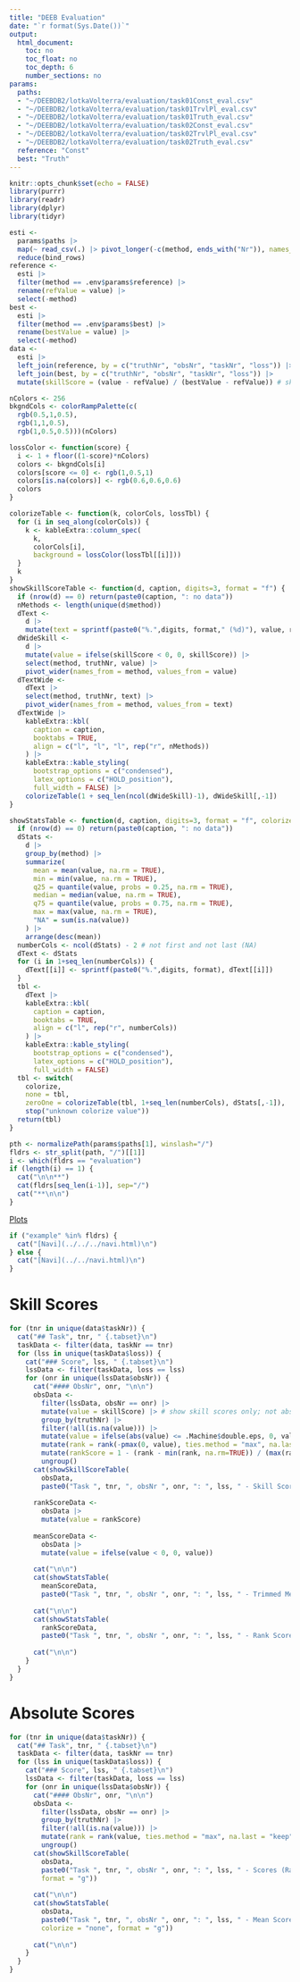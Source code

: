 ```yaml
---
title: "DEEB Evaluation"
date: "`r format(Sys.Date())`"
output: 
  html_document:
    toc: no
    toc_float: no
    toc_depth: 6
    number_sections: no
params:
  paths: 
  - "~/DEEBDB2/lotkaVolterra/evaluation/task01Const_eval.csv"
  - "~/DEEBDB2/lotkaVolterra/evaluation/task01TrvlPl_eval.csv"
  - "~/DEEBDB2/lotkaVolterra/evaluation/task01Truth_eval.csv"
  - "~/DEEBDB2/lotkaVolterra/evaluation/task02Const_eval.csv"
  - "~/DEEBDB2/lotkaVolterra/evaluation/task02TrvlPl_eval.csv"
  - "~/DEEBDB2/lotkaVolterra/evaluation/task02Truth_eval.csv"
  reference: "Const"
  best: "Truth"
---
```


```r
knitr::opts_chunk$set(echo = FALSE)
library(purrr)
library(readr)
library(dplyr)
library(tidyr)
```

```r
esti <-
  params$paths |> 
  map(~ read_csv(.) |> pivot_longer(-c(method, ends_with("Nr")), names_to="loss")) |> 
  reduce(bind_rows)
reference <- 
  esti |> 
  filter(method == .env$params$reference) |> 
  rename(refValue = value) |> 
  select(-method)
best <- 
  esti |> 
  filter(method == .env$params$best) |> 
  rename(bestValue = value) |> 
  select(-method)
data <- 
  esti |> 
  left_join(reference, by = c("truthNr", "obsNr", "taskNr", "loss")) |> 
  left_join(best, by = c("truthNr", "obsNr", "taskNr", "loss")) |> 
  mutate(skillScore = (value - refValue) / (bestValue - refValue)) # skill score
```

```r
nColors <- 256
bkgndCols <- colorRampPalette(c(
  rgb(0.5,1,0.5),
  rgb(1,1,0.5),
  rgb(1,0.5,0.5)))(nColors)

lossColor <- function(score) {
  i <- 1 + floor((1-score)*nColors)
  colors <- bkgndCols[i]
  colors[score <= 0] <- rgb(1,0.5,1)
  colors[is.na(colors)] <- rgb(0.6,0.6,0.6)
  colors
}

colorizeTable <- function(k, colorCols, lossTbl) {
  for (i in seq_along(colorCols)) {
    k <- kableExtra::column_spec(
      k, 
      colorCols[i],
      background = lossColor(lossTbl[[i]]))
  }
  k
}
showSkillScoreTable <- function(d, caption, digits=3, format = "f") {
  if (nrow(d) == 0) return(paste0(caption, ": no data"))
  nMethods <- length(unique(d$method))
  dText <- 
    d |> 
    mutate(text = sprintf(paste0("%.",digits, format," (%d)"), value, rank)) 
  dWideSkill <- 
    d |> 
    mutate(value = ifelse(skillScore < 0, 0, skillScore)) |> 
    select(method, truthNr, value) |>
    pivot_wider(names_from = method, values_from = value) 
  dTextWide <- 
    dText |> 
    select(method, truthNr, text) |>
    pivot_wider(names_from = method, values_from = text) 
  dTextWide |> 
    kableExtra::kbl(
      caption = caption,
      booktabs = TRUE,
      align = c("l", "l", "l", rep("r", nMethods))
    ) |> 
    kableExtra::kable_styling(
      bootstrap_options = c("condensed"),
      latex_options = c("HOLD_position"),
      full_width = FALSE) |> 
    colorizeTable(1 + seq_len(ncol(dWideSkill)-1), dWideSkill[,-1])
}

showStatsTable <- function(d, caption, digits=3, format = "f", colorize="zeroOne") {
  if (nrow(d) == 0) return(paste0(caption, ": no data"))
  dStats <- 
    d |> 
    group_by(method) |> 
    summarize(
      mean = mean(value, na.rm = TRUE),
      min = min(value, na.rm = TRUE),
      q25 = quantile(value, probs = 0.25, na.rm = TRUE),
      median = median(value, na.rm = TRUE),
      q75 = quantile(value, probs = 0.75, na.rm = TRUE),
      max = max(value, na.rm = TRUE),
      "NA" = sum(is.na(value))
    ) |> 
    arrange(desc(mean))
  numberCols <- ncol(dStats) - 2 # not first and not last (NA)
  dText <- dStats
  for (i in 1+seq_len(numberCols)) {
    dText[[i]] <- sprintf(paste0("%.",digits, format), dText[[i]])
  }
  tbl <- 
    dText |> 
    kableExtra::kbl(
      caption = caption,
      booktabs = TRUE,
      align = c("l", rep("r", numberCols))
    ) |> 
    kableExtra::kable_styling(
      bootstrap_options = c("condensed"),
      latex_options = c("HOLD_position"),
      full_width = FALSE) 
  tbl <- switch(
    colorize,
    none = tbl,
    zeroOne = colorizeTable(tbl, 1+seq_len(numberCols), dStats[,-1]),
    stop("unknown colorize value"))
  return(tbl)
}
```


```r
pth <- normalizePath(params$paths[1], winslash="/")
fldrs <- str_split(path, "/")[[1]]
i <- which(fldrs == "evaluation")
if (length(i) == 1) {
  cat("\n\n**")
  cat(fldrs[seq_len(i-1)], sep="/")
  cat("**\n\n")
}
```

[Plots](./showPlots.html)

```r
if ("example" %in% fldrs) {
  cat("[Navi](../../../navi.html)\n")
} else {
  cat("[Navi](../../navi.html)\n")
}
```

# Skill Scores {.tabset}

```r
for (tnr in unique(data$taskNr)) {
  cat("## Task", tnr, " {.tabset}\n")
  taskData <- filter(data, taskNr == tnr)
  for (lss in unique(taskData$loss)) {
    cat("### Score", lss, " {.tabset}\n")
    lssData <- filter(taskData, loss == lss)
    for (onr in unique(lssData$obsNr)) {
      cat("#### ObsNr", onr, "\n\n")
      obsData <- 
        filter(lssData, obsNr == onr) |> 
        mutate(value = skillScore) |> # show skill scores only; not absolute values
        group_by(truthNr) |> 
        filter(!all(is.na(value))) |> 
        mutate(value = ifelse(abs(value) <= .Machine$double.eps, 0, value)) |> # make sure that -0 is 0
        mutate(rank = rank(-pmax(0, value), ties.method = "max", na.last = "keep")) |> 
        mutate(rankScore = 1 - (rank - min(rank, na.rm=TRUE)) / (max(rank, na.rm=TRUE) - min(rank, na.rm=TRUE))) |> 
        ungroup()
      cat(showSkillScoreTable(
        obsData,
        paste0("Task ", tnr, ", obsNr ", onr, ": ", lss, " - Skill Scores (Rank)")))
      
      rankScoreData <- 
        obsData |> 
        mutate(value = rankScore)
      
      meanScoreData <- 
        obsData |> 
        mutate(value = ifelse(value < 0, 0, value))
      
      cat("\n\n")
      cat(showStatsTable(
        meanScoreData,
        paste0("Task ", tnr, ", obsNr ", onr, ": ", lss, " - Trimmed Mean Score")))
      
      cat("\n\n")
      cat(showStatsTable(
        rankScoreData,
        paste0("Task ", tnr, ", obsNr ", onr, ": ", lss, " - Rank Score")))
      
      cat("\n\n")
    }
  }
}
```


# Absolute Scores {.tabset}

```r
for (tnr in unique(data$taskNr)) {
  cat("## Task", tnr, " {.tabset}\n")
  taskData <- filter(data, taskNr == tnr)
  for (lss in unique(taskData$loss)) {
    cat("### Score", lss, " {.tabset}\n")
    lssData <- filter(taskData, loss == lss)
    for (onr in unique(lssData$obsNr)) {
      cat("#### ObsNr", onr, "\n\n")
      obsData <- 
        filter(lssData, obsNr == onr) |> 
        group_by(truthNr) |> 
        filter(!all(is.na(value))) |> 
        mutate(rank = rank(value, ties.method = "max", na.last = "keep")) |> 
        ungroup()
      cat(showSkillScoreTable(
        obsData,
        paste0("Task ", tnr, ", obsNr ", onr, ": ", lss, " - Scores (Rank)"), 
        format = "g"))
      
      cat("\n\n")
      cat(showStatsTable(
        obsData,
        paste0("Task ", tnr, ", obsNr ", onr, ": ", lss, " - Mean Score"),
        colorize = "none", format = "g"))
       
      cat("\n\n")
    }
  }
}
```



